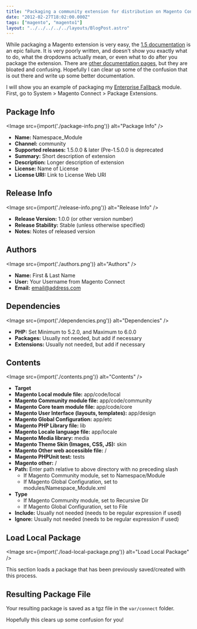 ```yaml
---
title: "Packaging a community extension for distribution on Magento Connect"
date: "2012-02-27T18:02:00.000Z"
tags: ["magento", "magento1"]
layout: "../../../../../layouts/BlogPost.astro"
---
```



While packaging a Magento extension is very easy, the <a href="http://www.magentocommerce.com/wiki/7_-_magento_connect/packaging_a_magento_extension_in_1.5" target="_blank">1.5 documentation</a> is an epic failure. It is very poorly written, and doesn't show you exactly what to do, what the dropdowns actually mean, or even what to do after you package the extension. There are <a href="http://www.magentocommerce.com/wiki/7_-_magento_connect/creating_magento_connect_extension_package" target="_blank">other documentation pages</a>, but they are bloated and confusing. Hopefully I can clear up some of the confusion that is out there and write up some better documentation.

I will show you an example of packaging my <a href="http://www.magentocommerce.com/magento-connect/enterprise-fallback-7091.html" target="_blank">Enterprise Fallback</a> module. First, go to System &gt; Magento Connect &gt; Package Extensions.

## Package Info

<Image src={import('./package-info.png')} alt="Package Info" />

- **Name:** Namespace_Module
- **Channel:** community
- **Supported releases:** 1.5.0.0 &amp; later (Pre-1.5.0.0 is deprecated
- **Summary:** Short description of extension
- **Description:** Longer description of extension
- **License:** Name of License
- **License URI:** Link to License Web URI

## Release Info

<Image src={import('./release-info.png')} alt="Release Info" />

- **Release Version:** 1.0.0 (or other version number)
- **Release Stability:** Stable (unless otherwise specified)
- **Notes:** Notes of released version

## Authors

<Image src={import('./authors.png')} alt="Authors" />

- **Name:** First &amp; Last Name
- **User:** Your Username from Magento Connect
- **Email:** email@address.com

## Dependencies

<Image src={import('./dependencies.png')} alt="Dependencies" />

- **PHP:** Set Minimum to 5.2.0, and Maximum to 6.0.0
- **Packages:** Usually not needed, but add if necessary
- **Extensions:** Usually not needed, but add if necessary

## Contents

<Image src={import('./contents.png')} alt="Contents" />

- **Target**
- **Magento Local module file:** app/code/local
- **Magento Community module file:** app/code/community
- **Magento Core team module file:** app/code/core
- **Magento User Interface (layouts, templates):** app/design
- **Magento Global Configuration:** app/etc
- **Magento PHP Library file:** lib
- **Magento Locale language file:** app/locale
- **Magento Media library:** media
- **Magento Theme Skin (Images, CSS, JS):** skin
- **Magento Other web accessible file:** /
- **Magento PHPUnit test:** tests
- **Magento other:** /
- **Path:** Enter path relative to above directory with no preceding slash
  - If Magento Community module, set to Namespace/Module
  - If Magento Global Configuration, set to modules/Namespace_Module.xml
- **Type**
  - If Magento Community module, set to Recursive Dir
  - If Magento Global Configuration, set to File
- **Include:** Usually not needed (needs to be regular expression if used)
- **Ignore:** Usually not needed (needs to be regular expression if used)

## Load Local Package

<Image src={import('./load-local-package.png')} alt="Load Local Package" />

This section loads a package that has been previously saved/created with this process.

## Resulting Package File

Your resulting package is saved as a tgz file in the `var/connect` folder.

Hopefully this clears up some confusion for you!

